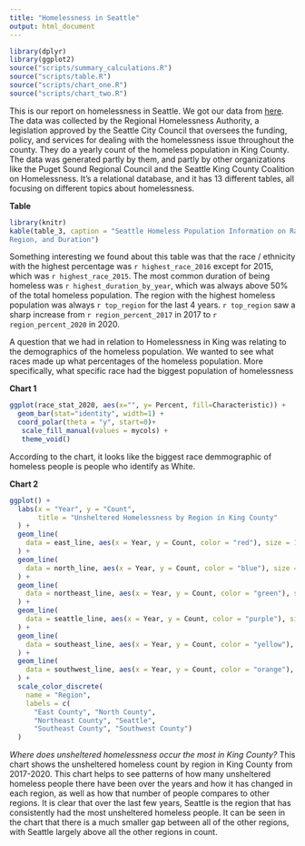 ```yaml
---
title: "Homelessness in Seattle"
output: html_document
---
```


```r
library(dplyr)
library(ggplot2)
source("scripts/summary_calculations.R")
source("scripts/table.R")
source("scripts/chart_one.R")
source("scripts/chart_two.R")
```

This is our report on homelessness in Seattle. We got our data from [here](https://data.world/sasha/count-us-in-report-homelessness-data/workspace/file?filename=Count+Us+In.xlsx). The data was collected by the Regional Homelessness Authority, a legislation approved by the Seattle City Council that oversees the funding, policy, and services for dealing with the homelessness issue throughout the county. They do a yearly count of the homeless population in King County. The data was generated partly by them, and partly by other organizations like the Puget Sound Regional Council and the Seattle King County Coalition on Homelessness. It's a relational database, and it has 13 different tables, all focusing on different topics about homelessness. 



**Table**

``` r
library(knitr)
kable(table_3, caption = "Seattle Homeless Population Information on Race, 
Region, and Duration")
```

Something interesting we found about this table was that the race / ethnicity with the highest percentage was `r highest_race_2016` except for 2015, which was `r highest_race_2015`. The most common duration of being homeless was `r highest_duration_by_year`, which was always above 50% of the total homeless population. The region with the highest homeless population was always `r top_region` for the last 4 years. `r top_region` saw a sharp increase from `r region_percent_2017` in 2017 to `r region_percent_2020` in 2020.


A question that we had in relation to Homelessness in King was relating to the 
demographics of the homeless population. We wanted to see what races made up 
what percentages of the homeless population. More specifically, what specific
race had the biggest population of homelessness

**Chart 1**
``` r
ggplot(race_stat_2020, aes(x="", y= Percent, fill=Characteristic)) +
  geom_bar(stat="identity", width=1) +
  coord_polar(theta = "y", start=0)+
   scale_fill_manual(values = mycols) +
   theme_void()
```
According to the chart, it looks like the biggest race demmographic of homeless
people is people who identify as White.

**Chart 2**
``` r
ggplot() +
  labs(x = "Year", y = "Count", 
       title = "Unsheltered Homelessness by Region in King County"
  ) +
  geom_line(
    data = east_line, aes(x = Year, y = Count, color = "red"), size = 1
  ) +
  geom_line(
    data = north_line, aes(x = Year, y = Count, color = "blue"), size = 1
  ) +
  geom_line(
    data = northeast_line, aes(x = Year, y = Count, color = "green"), size = 1
  ) +
  geom_line(
    data = seattle_line, aes(x = Year, y = Count, color = "purple"), size = 1
  ) +
  geom_line(
    data = southeast_line, aes(x = Year, y = Count, color = "yellow"), size = 1
  ) +
  geom_line(
    data = southwest_line, aes(x = Year, y = Count, color = "orange"), size = 1
  ) +
  scale_color_discrete(
    name = "Region",
    labels = c(
      "East County", "North County",
      "Northeast County", "Seattle",
      "Southeast County", "Southwest County") 
  )
```
_Where does unsheltered homelessness occur the most in King County?_
This chart shows the unsheltered homeless count by region in King County from 2017-2020. This chart helps to see patterns of how many unsheltered homeless people there have been over the years and how it has changed in each region, as well as how that number of people compares to other regions. It is clear that over the last few years, Seattle is the region that has consistently had the most unsheltered homeless people. It can be seen in the chart that there is a much smaller gap between all of the other regions, with Seattle largely above all the other regions in count.


